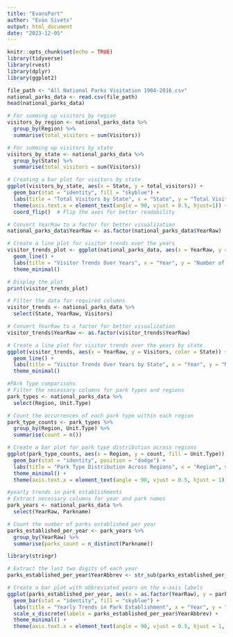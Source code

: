 ---
title: "EvansPart"
author: "Evan Sivets"
output: html_document
date: "2023-12-05"
---

```{r setup, include=FALSE}
knitr::opts_chunk$set(echo = TRUE)
library(tidyverse)
library(rvest)
library(dplyr)
library(ggplot2)
```

```{r}
file_path <- "All National Parks Visitation 1904-2016.csv"
national_parks_data <- read.csv(file_path)
head(national_parks_data)
```


```{r}
# For summing up visitors by region
visitors_by_region <- national_parks_data %>%
  group_by(Region) %>%
  summarise(total_visitors = sum(Visitors))

# For summing up visitors by state
visitors_by_state <- national_parks_data %>%
  group_by(State) %>%
  summarise(total_visitors = sum(Visitors))

# Creating a bar plot for visitors by state
ggplot(visitors_by_state, aes(x = State, y = total_visitors)) +
  geom_bar(stat = "identity", fill = "skyblue") +
  labs(title = "Total Visitors by State", x = "State", y = "Total Visitors") +
  theme(axis.text.x = element_text(angle = 90, vjust = 0.5, hjust=1)) +
  coord_flip()  # Flip the axes for better readability
```

```{r}
# Convert YearRaw to a factor for better visualization
national_parks_data$YearRaw <- as.factor(national_parks_data$YearRaw)

# Create a line plot for visitor trends over the years
visitor_trends_plot <- ggplot(national_parks_data, aes(x = YearRaw, y = Visitors, group = State, color = State)) +
  geom_line() +
  labs(title = "Visitor Trends Over Years", x = "Year", y = "Number of Visitors") +
  theme_minimal()

# Display the plot
print(visitor_trends_plot)
```

```{r}
# Filter the data for required columns
visitor_trends <- national_parks_data %>%
  select(State, YearRaw, Visitors)

# Convert YearRaw to a factor for better visualization
visitor_trends$YearRaw <- as.factor(visitor_trends$YearRaw)

# Create a line plot for visitor trends over the years by state
ggplot(visitor_trends, aes(x = YearRaw, y = Visitors, color = State)) +
  geom_line() +
  labs(title = "Visitor Trends Over Years by State", x = "Year", y = "Number of Visitors") +
  theme_minimal()
```
```{r}
#PArk Type comparisons
# Filter the necessary columns for park types and regions
park_types <- national_parks_data %>%
  select(Region, Unit.Type)

# Count the occurrences of each park type within each region
park_type_counts <- park_types %>%
  group_by(Region, Unit.Type) %>%
  summarise(count = n())

# Create a bar plot for park type distribution across regions
ggplot(park_type_counts, aes(x = Region, y = count, fill = Unit.Type)) +
  geom_bar(stat = "identity", position = "dodge") +
  labs(title = "Park Type Distribution Across Regions", x = "Region", y = "Count") +
  theme_minimal() +
  theme(axis.text.x = element_text(angle = 90, vjust = 0.5, hjust = 1))
```

```{r}
#yearly trends in park establishments
# Extract necessary columns for year and park names
park_years <- national_parks_data %>%
  select(YearRaw, Parkname)

# Count the number of parks established per year
parks_established_per_year <- park_years %>%
  group_by(YearRaw) %>%
  summarise(parks_count = n_distinct(Parkname))

library(stringr)

# Extract the last two digits of each year
parks_established_per_year$YearAbbrev <- str_sub(parks_established_per_year$YearRaw, start = -2)

# Create a bar plot with abbreviated years on the x-axis labels
ggplot(parks_established_per_year, aes(x = as.factor(YearRaw), y = parks_count)) +
  geom_bar(stat = "identity", fill = "skyblue") +
  labs(title = "Yearly Trends in Park Establishment", x = "Year", y = "Number of Parks Established") +
  scale_x_discrete(labels = parks_established_per_year$YearAbbrev) +
  theme_minimal() +
  theme(axis.text.x = element_text(angle = 90, vjust = 0.5, hjust = 1, size = 6))
```

